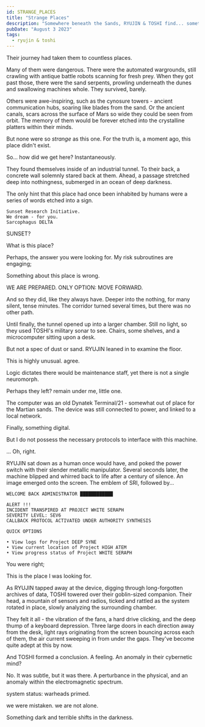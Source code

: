 ```yaml
---
id: STRANGE_PLACES
title: "Strange Places"
description: "Somewhere beneath the Sands, RYUJIN & TOSHI find... something?"
pubDate: "August 3 2023"
tags:
  - ryujin & toshi
---
```



Their journey had taken them to countless places. 

Many of them were dangerous. There were the automated wargrounds, still crawling with antique battle robots scanning for fresh prey. When they got past those, there were the sand serpents, prowling underneath the dunes and swallowing machines whole. They survived, barely.
 
 Others were awe-inspiring, such as the cynosure towers - ancient communication hubs, soaring like blades from the sand. Or the ancient canals, scars across the surface of Mars so wide they could be seen from orbit. The memory of them would be forever etched into the crystalline platters within their minds.

But none were so *strange* as this one. For the truth is, a moment ago, this place didn't exist. 

<QuoteContentRowRender author={AuthorRYUJIN} left>
So... how did we get here?
</QuoteContentRowRender>

<QuoteContentRowRender author={AuthorTOSHI}>
Instantaneously.
</QuoteContentRowRender>

They found themselves inside of an industrial tunnel. To their back, a concrete wall solemnly stared back at them. Ahead, a passage stretched deep into nothingness, submerged in an ocean of deep darkness.

The only hint that this place had once been inhabited by humans were a series of words etched into a sign.

```
Sunset Research Initiative.
We dream - for you.
Sarcophagus DELTA
```

<QuoteContentRowRender author={AuthorRYUJIN} left>
SUNSET?

What is this place?
</QuoteContentRowRender>

<QuoteContentRowRender author={AuthorTOSHI}>
Perhaps, the answer you were looking for.
</QuoteContentRowRender>

<QuoteContentRowRender author={AuthorRYUJIN} left>
My risk subroutines are engaging;

Something about this place is wrong.
</QuoteContentRowRender>

<QuoteContentRowRender author={AuthorTOSHI}>
WE ARE PREPARED. ONLY OPTION: MOVE FORWARD.
</QuoteContentRowRender>

And so they did, like they always have. Deeper into the nothing, for many silent, tense minutes. The corridor turned several times, but there was no other path.

Until finally, the tunnel opened up into a larger chamber. Still no light, so they used TOSHI's military sonar to see. Chairs, some shelves, and a microcomputer sitting upon a desk.

But not a spec of dust or sand. RYUJIN leaned in to examine the floor.

<QuoteContentRowRender author={AuthorRYUJIN} left>
This is highly unusual.
</QuoteContentRowRender>

<QuoteContentRowRender author={AuthorTOSHI}>
agree.

Logic dictates there would be maintenance staff, yet there is not a single neuromorph.
</QuoteContentRowRender>

<QuoteContentRowRender author={AuthorRYUJIN} left>
Perhaps they left?
</QuoteContentRowRender>

<QuoteContentRowRender author={AuthorTOSHI}>
remain under me, little one.
</QuoteContentRowRender>

The computer was an old Dynatek Terminal/21 - somewhat out of place for the Martian sands. The device was still connected to power, and linked to a local network.

<QuoteContentRowRender author={AuthorRYUJIN} left>
Finally, something digital.

But I do not possess the necessary protocols to interface with this machine.
</QuoteContentRowRender>

<QuoteContentRowRender author={AuthorTOSHI}>
...
</QuoteContentRowRender>

<QuoteContentRowRender author={AuthorRYUJIN} left>
Oh, right.
</QuoteContentRowRender>

RYUJIN sat down as a human once would have, and poked the power switch with their slender metallic manipulator. Several seconds later, the machine blipped and whirred back to life after a century of silence. An image emerged onto the screen. The emblem of SRI, followed by...

```
WELCOME BACK ADMINISTRATOR ████████████

ALERT !!!
INCIDENT TRANSPIRED AT PROJECT WHITE SERAPH
SEVERITY LEVEL: SEV6 
CALLBACK PROTOCOL ACTIVATED UNDER AUTHORITY SYNTHESIS

QUICK OPTIONS

• View logs for Project DEEP SYNE
• View current location of Project HIGH ATEM
• View progress status of Project WHITE SERAPH
```

<QuoteContentRowRender author={AuthorRYUJIN} left>
You were right;

This is the place I was looking for.
</QuoteContentRowRender>

As RYUJIN tapped away at the device, digging through long-forgotten archives of data, TOSHI towered over their goblin-sized companion. Their head, a mountain of sensors and radios, ticked and rattled as the system rotated in place, slowly analyzing the surrounding chamber.

They felt it all - the vibration of the fans, a hard drive clicking, and the deep thump of a keyboard depression. Three large doors in each direction away from the desk, light rays originating from the screen bouncing across each of them, the air current sweeping in from under the gaps. They've become quite adept at this by now. 

And TOSHI formed a conclusion. A feeling. An anomaly in their cybernetic mind?

No. It was subtle, but it was there. A perturbance in the physical, and an anomaly within the electromagnetic spectrum.

<QuoteContentRowRender author={AuthorTOSHI}>
system status: warheads primed.

we were mistaken. we are not alone.
</QuoteContentRowRender>
 
 Something dark and terrible shifts in the darkness.